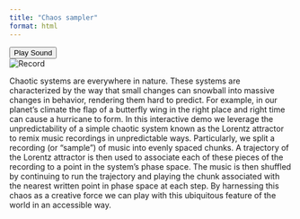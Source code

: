 ```yaml
---
title: "Chaos sampler"
format: html
---
```


```{=html}
<button id="playButton">Play Sound</button>
<div id="recordContainer">
    <img id="record" src="images/amen-record.png" alt="Record">
</div>
<link rel="stylesheet" href="css/chaos_sampler.css">
<script src="js/chaos_sampler.js"></script> 
```

Chaotic systems are everywhere in nature. These systems are characterized by the way that small changes can snowball into massive changes in behavior, rendering them hard to predict. For example, in our planet’s climate the flap of a butterfly wing in the right place and right time can cause a hurricane to form. In this interactive demo we leverage the unpredictability of a simple chaotic system known as the Lorentz attractor to remix music recordings in unpredictable ways. Particularly, we split a recording (or “sample”) of music into evenly spaced chunks. A trajectory of the Lorentz attractor is then used to associate each of these pieces of the recording to a point in the system’s phase space. The music is then shuffled by continuing to run the trajectory and playing the chunk associated with the nearest written point in phase space at each step. By harnessing this chaos as a creative force we can play with this ubiquitous feature of the world in an accessible way.